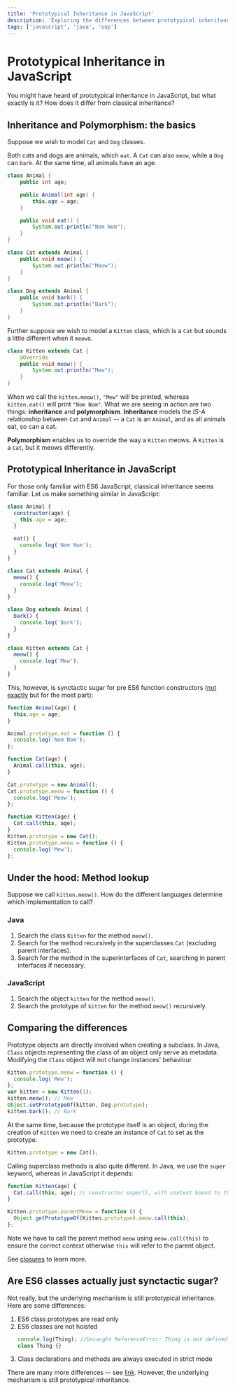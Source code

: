 ```yaml
---
title: 'Prototypical Inheritance in JavaScript'
description: 'Exploring the differences between prototypical inheritance and classical inheritance'
tags: ['javascript', 'java', 'oop']
---
```


# Prototypical Inheritance in JavaScript

You might have heard of prototypical inheritance in JavaScript, but what exactly is it?
How does it differ from classical inheritance?

## Inheritance and Polymorphism: the basics

Suppose we wish to model `Cat` and `Dog` classes.

Both cats and dogs are animals, which `eat`. A `Cat` can also `meow`, while a `Dog` can `bark`. At the same time, all animals have an age.

```java
class Animal {
    public int age;

    public Animal(int age) {
        this.age = age;
    }

    public void eat() {
        System.out.println("Nom Nom");
    }
}

class Cat extends Animal {
    public void meow() {
        System.out.println("Meow");
    }
}

class Dog extends Animal {
    public void bark() {
        System.out.println("Bark");
    }
}
```

Further suppose we wish to model a `Kitten` class, which is a `Cat` but sounds a little different when it `meow`s.

```java
class Kitten extends Cat {
    @Override
    public void meow() {
        System.out.println("Mew");
    }
}
```

When we call the `kitten.meow()`, `"Mew"` will be printed, whereas `kitten.eat()` will print `"Nom Nom"`.
What we are seeing in action are two things: **inheritance** and **polymorphism**. **Inheritance** models the _IS-A_ relationship between
`Cat` and `Animal` -- a `Cat` is an `Animal`, and as all animals eat, so can a cat.

**Polymorphism** enables us to override the way a `Kitten` meows. A `Kitten` is a `Cat`, but it meows differently.

## Prototypical Inheritance in JavaScript

For those only familiar with ES6 JavaScript, classical inheritance seems familiar. Let us make something similar in JavaScript:

```js
class Animal {
  constructor(age) {
    this.age = age;
  }

  eat() {
    console.log('Nom Nom');
  }
}

class Cat extends Animal {
  meow() {
    console.log('Meow');
  }
}

class Dog extends Animal {
  bark() {
    console.log('Bark');
  }
}

class Kitten extends Cat {
  meow() {
    console.log('Mew');
  }
}
```

This, however, is synctactic sugar for pre ES6 function constructors ([not exactly](https://stackoverflow.com/questions/36419713/are-es6-classes-just-syntactic-sugar-for-the-prototypal-pattern-in-javascript) but for the most part):

```js
function Animal(age) {
  this.age = age;
}

Animal.prototype.eat = function () {
  console.log('Nom Nom');
};

function Cat(age) {
  Animal.call(this, age);
}

Cat.prototype = new Animal();
Cat.prototype.meow = function () {
  console.log('Meow');
};

function Kitten(age) {
  Cat.call(this, age);
}
Kitten.prototype = new Cat();
Kitten.prototype.meow = function () {
  console.log('Mew');
};
```

## Under the hood: Method lookup

Suppose we call `kitten.meow()`. How do the different languages determine which implementation to call?

### Java

1. Search the class `Kitten` for the method `meow()`.
2. Search for the method recursively in the superclasses `Cat` (excluding parent interfaces).
3. Search for the method in the superinterfaces of `Cat`, searching in parent interfaces if necessary.

### JavaScript

1. Search the object `kitten` for the method `meow()`.
2. Search the prototype of `kitten` for the method `meow()` recursively.

## Comparing the differences

Prototype objects are directly involved when creating a subclass.
In Java, `Class` objects representing the class of an object only serve as metadata.
Modifying the `Class` object will not change instances' behaviour.

```js
Kitten.prototype.meow = function () {
  console.log('Mew');
};
var kitten = new Kitten(1);
kitten.meow(); // Mew
Object.setPrototypeOf(kitten, Dog.prototype);
kitten.bark(); // Bark
```

At the same time, because the prototype itself is an object,
during the creation of `Kitten` we need to create an instance of `Cat` to set as the prototype.

```js
Kitten.prototype = new Cat();
```

Calling superclass methods is also quite different. In Java, we use the `super` keyword, whereas in JavaScript it depends:

```js
function Kitten(age) {
  Cat.call(this, age); // constructor super(), with context bound to this
}

Kitten.prototype.parentMeow = function () {
  Object.getPrototypeOf(Kitten.prototype).meow.call(this);
};
```

Note we have to call the parent method `meow` using `meow.call(this)` to ensure the correct context otherwise `this` will refer to the parent object.

See [closures](https://exploringjs.com/es6/ch_arrow-functions.html) to learn more.

## Are ES6 classes actually just synctactic sugar?

Not really, but the underlying mechanism is still prototypical inheritance. Here are some differences:

1. ES6 class prototypes are read only
2. ES6 classes are not hoisted
   ```js
   console.log(Thing); //Uncaught ReferenceError: Thing is not defined
   class Thing {}
   ```
3. Class declarations and methods are always executed in strict mode

There are many more differences -- see [link](https://stackoverflow.com/questions/36419713/are-es6-classes-just-syntactic-sugar-for-the-prototypal-pattern-in-javascript).
However, the underlying mechanism is still prototypical inheritance.
